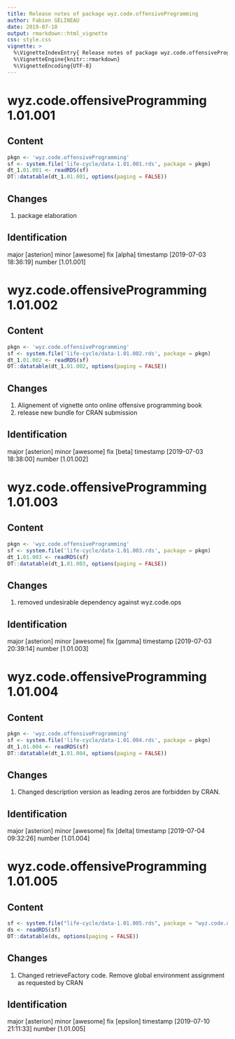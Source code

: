 ---
title: Release notes of package wyz.code.offensiveProgramming
author: Fabien GELINEAU
date: 2019-07-10
output: rmarkdown::html_vignette
css: style.css
vignette: >
  %\VignetteIndexEntry{ Release notes of package wyz.code.offensiveProgramming }
  %\VignetteEngine{knitr::rmarkdown}
  %\VignetteEncoding{UTF-8}
---

# wyz.code.offensiveProgramming 1.01.001

## Content

```{r echo = FALSE}
pkgn <- 'wyz.code.offensiveProgramming'
sf <- system.file('life-cycle/data-1.01.001.rds', package = pkgn)
dt_1.01.001 <- readRDS(sf)
DT::datatable(dt_1.01.001, options(paging = FALSE))
```

## Changes

1. package elaboration

## Identification

major [asterion] minor [awesome] fix [alpha] timestamp [2019-07-03 18:36:19] number [1.01.001]

# wyz.code.offensiveProgramming 1.01.002

## Content

```{r echo = FALSE}
pkgn <- 'wyz.code.offensiveProgramming'
sf <- system.file('life-cycle/data-1.01.002.rds', package = pkgn)
dt_1.01.002 <- readRDS(sf)
DT::datatable(dt_1.01.002, options(paging = FALSE))
```

## Changes

1. Alignement of vignette onto online offensive programming book
1. release new bundle for CRAN submission

## Identification

major [asterion] minor [awesome] fix [beta] timestamp [2019-07-03 18:38:00] number [1.01.002]

# wyz.code.offensiveProgramming 1.01.003

## Content

```{r echo = FALSE}
pkgn <- 'wyz.code.offensiveProgramming'
sf <- system.file('life-cycle/data-1.01.003.rds', package = pkgn)
dt_1.01.003 <- readRDS(sf)
DT::datatable(dt_1.01.003, options(paging = FALSE))
```

## Changes

1. removed undesirable dependency against wyz.code.ops

## Identification

major [asterion] minor [awesome] fix [gamma] timestamp [2019-07-03 20:39:14] number [1.01.003]

# wyz.code.offensiveProgramming 1.01.004

## Content

```{r echo = FALSE}
pkgn <- 'wyz.code.offensiveProgramming'
sf <- system.file('life-cycle/data-1.01.004.rds', package = pkgn)
dt_1.01.004 <- readRDS(sf)
DT::datatable(dt_1.01.004, options(paging = FALSE))
```

## Changes

1. Changed description version as leading zeros are forbidden by CRAN.

## Identification

major [asterion] minor [awesome] fix [delta] timestamp [2019-07-04 09:32:26] number [1.01.004]

# wyz.code.offensiveProgramming 1.01.005

## Content

```{r echo = FALSE}
sf <- system.file("life-cycle/data-1.01.005.rds", package = "wyz.code.offensiveProgramming")
ds <- readRDS(sf)
DT::datatable(ds, options(paging = FALSE))
```

## Changes

1. Changed retrieveFactory code. Remove global environment assignment as requested by CRAN 

## Identification

major [asterion] minor [awesome] fix [epsilon] timestamp [2019-07-10 21:11:33] number [1.01.005]

